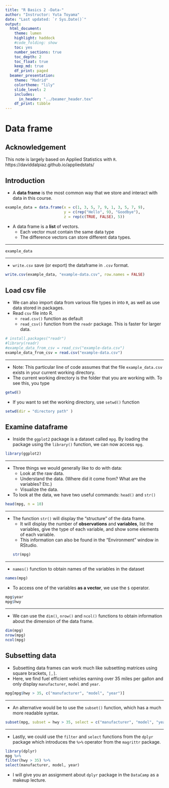 ```yaml
---
title: "R Basics 2 -Data-"
author: "Instructor: Yuta Toyama"
date: "Last updated: `r Sys.Date()`"
output: 
  html_document:
    theme: lumen
    highlight: haddock 
    #code_folding: show
    toc: yes
    number_sections: true
    toc_depth: 2
    toc_float: true
    keep_md: true
    df_print: paged
  beamer_presentation:
    theme: "Madrid"
    colortheme: "lily"
    slide_level: 2
    includes:
      in_header: "../beamer_header.tex"
    df_print: tibble
---
```





# Data frame

## Acknowledgement

 This note is largely based on Applied Statistics with `R`. https://daviddalpiaz.github.io/appliedstats/


## Introduction 

- A **data frame** is the most common way that we store and interact with data in this course.

```r
example_data = data.frame(x = c(1, 3, 5, 7, 9, 1, 3, 5, 7, 9),
                          y = c(rep("Hello", 9), "Goodbye"),
                          z = rep(c(TRUE, FALSE), 5))
```

- A data frame is a **list** of vectors.
    - Each vector must contain the same data type
    - The difference vectors can store different data types.

---

```r
example_data
```

---

- `write.csv` save (or export) the dataframe in `.csv` format.

```r
write.csv(example_data, "example-data.csv", row.names = FALSE)
```

<!-- >
Unlike a list which has more flexibility, the elements of a data frame must all be vectors, and have the same length.

```r
example_data$x

all.equal(length(example_data$x),
          length(example_data$y),
          length(example_data$z))

str(example_data)

nrow(example_data)
ncol(example_data)
dim(example_data)
```
< --> 

## Load csv file

- We can also import data from various file types in into `R`, as well as use data stored in packages.
- Read `csv` file into R. 
    - `read.csv()` function as default
    - `read_csv()` function from the `readr` package. This is faster for larger data.

```r
# install.packages("readr") 
#library(readr)
#example_data_from_csv = read_csv("example-data.csv")
example_data_from_csv = read.csv("example-data.csv")
```


---

- Note: This particular line of code assumes that the file `example_data.csv` exists in your current working directory.
- The current working directory is the folder that you are working with. To see this, you type 
```r
getwd()
```
- If you want to set the working directory, use `setwd()` function
```r
setwd(dir = "directory path" )
```

<!-- >

```r
example_data_from_csv
```

A tibble is simply a data frame that prints with sanity. Notice in the output above that we are given additional information such as dimension and variable type.

The `as_tibble()` function can be used to coerce a regular data frame to a tibble.

```r
library(tibble)
example_data = as_tibble(example_data)
example_data
```
< -->

<!-- >
Alternatively, we could use the "Import Dataset" feature in RStudio which can be found in the environment window. 
(By default, the top-right pane of RStudio.)  
Once completed, this process will automatically generate the code to import a file. 
The resulting code will be shown in the console window. 
In recent versions of RStudio, `read_csv()` is used by default, thus reading in a tibble.
< -->

## Examine dataframe

- Inside the `ggplot2` package is a dataset called `mpg`. By loading the package using the `library()` function, we can now access `mpg`.

```r
library(ggplot2)
```

---

- Three things we would generally like to do with data:
    - Look at the raw data.
    - Understand the data. (Where did it come from? What are the variables? Etc.)
    - Visualize the data.
- To look at the data, we have two useful commands: `head()` and `str()`
```r
head(mpg, n = 10)
```
<!-- >
The function `head()` will display the first `n` observations of the data frame. The `head()` function was more useful before tibbles. Notice that `mpg` is a tibble already, so the output from `head()` indicates there are only `10` observations. Note that this applies to `head(mpg, n = 10)` and not `mpg` itself. Also note that tibbles print a limited number of rows and columns by default. The last line of the printed output indicates which rows and columns were omitted.

```r
mpg
```
< -->

--- 

- The function `str()` will display the "structure" of the data frame.
    - It will display the number of **observations** and **variables**, list the variables, give the type of each variable, and show some elements of each variable. 
    - This information can also be found in the "Environment" window in RStudio.
```r
str(mpg)
```

<!-- >
It is important to note that while matrices have rows and columns, data frames (tibbles) instead have observations and variables. When displayed in the console or viewer, each row is an observation and each column is a variable. However generally speaking, their order does not matter, it is simply a side-effect of how the data was entered or stored.

In this dataset an observation is for a particular model-year of a car, and the variables describe attributes of the car, for example its highway fuel efficiency.

To understand more about the data set, we use the `?` operator to pull up the documentation for the data.

```r
?mpg
```
< -->

---

-  `names()` function to obtain names of the variables in the dataset
```r
names(mpg)
```

- To access one of the variables **as a vector**, we use the `$` operator.
```r
mpg$year
mpg$hwy
```

---

- We can use the `dim()`, `nrow()` and `ncol()` functions to obtain information about the dimension of the data frame.

```r
dim(mpg)
nrow(mpg)
ncol(mpg)
```

## Subsetting data

- Subsetting data frames can work much like subsetting matrices using square brackets, `[,]`. 
- Here, we find fuel efficient vehicles earning over 35 miles per gallon and only display `manufacturer`, `model` and `year`.
```r
mpg[mpg$hwy > 35, c("manufacturer", "model", "year")]
```

---

- An alternative would be to use the `subset()` function, which has a much more readable syntax.

```r
subset(mpg, subset = hwy > 35, select = c("manufacturer", "model", "year"))
```

---

- Lastly, we could use the `filter` and `select` functions from the `dplyr` package which introduces the `%>%` operator from the `magrittr` package. 
```r
library(dplyr)
mpg %>% 
filter(hwy > 35) %>% 
select(manufacturer, model, year)
```
- I will give you an assignment about `dplyr` package in the `DataCamp` as a makeup lecture.

<!-- >
All three approaches produce the same results. Which you use will be largely based on a given situation as well as user preference.

When subsetting a data frame, be aware of what is being returned, as sometimes it may be a vector instead of a data frame. Also note that there are differences between subsetting a data frame and a tibble. A data frame operates more like a matrix where it is possible to reduce the subset to a vector. A tibble operates more like a list where it always subsets to another tibble.
< -->
